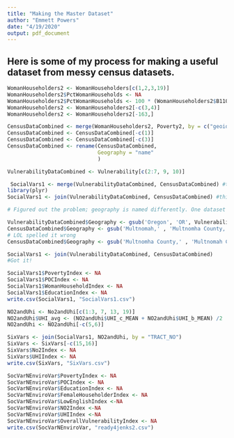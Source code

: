 ```yaml
---
title: "Making the Master Dataset"
author: "Emmett Powers"
date: "4/19/2020"
output: pdf_document
---
```

## Here is some of my process for making a useful dataset from messy census datasets. 


```r
WomanHouseholders2 <- WomanHouseholders[c(1,2,3,19)]
WomanHouseholders2$PctWomanHouseholds <- NA
WomanHouseholders2$PctWomanHouseholds <- 100 * (WomanHouseholders2$B11002009 / WomanHouseholders2$B11002001)
WomanHouseholders2 <- WomanHouseholders2[-c(3,4)]
WomanHouseholders2 <- WomanHouseholders2[-163,]
```

```r
CensusDataCombined <- merge(WomanHouseholders2, Poverty2, by = c("geoid", "name"))
CensusDataCombined <- CensusDataCombined[-c(1)]
CensusDataCombined <- CensusDataCombined[-c(3)]
CensusDataCombined <- rename(CensusDataCombined,
                             Geography = "name"
                             )
```
 
```r
VulnerabilityDataCombined <- Vulnerability[c(2:7, 9, 10)]
```

```r
 SocialVars1 <- merge(VulnerabilityDataCombined, CensusDataCombined) #this didn't work for me 
library(plyr)
SocialVars1 <- join(VulnerabilityDataCombined, CensusDataCombined) #this didn't work for me , census data all NA

# Figured out the problem; geography is named differently. One dataset says 'OR' , the other "Oregon"

VulnerabilityDataCombined$Geography <- gsub('Oregon', 'OR', VulnerabilityDataCombined$Geography)
CensusDataCombined$Geography <- gsub('Multnomah,' , 'Multnomha County,' , CensusDataCombined$Geography)
# LOL spelled it wrong
CensusDataCombined$Geography <- gsub('Multnomha County,' , 'Multnomah County,' , CensusDataCombined$Geography)

SocialVars1 <- join(VulnerabilityDataCombined, CensusDataCombined)
#Got it!
```

```r
SocialVars1$PovertyIndex <- NA
SocialVars1$POCIndex <- NA
SocialVars1$WomanHouseholdIndex <- NA
SocialVars1$EducationIndex <- NA
write.csv(SocialVars1, "SocialVars1.csv")
```

```r
NO2andUhi <- No2andUhi[c(1:3, 7, 13, 19)]
NO2andUhi$UHI_avg <- (NO2andUhi$UHI_c_MEAN + NO2andUhi$UHI_b_MEAN) /2
NO2andUhi <- NO2andUhi[-c(5,6)]
```

```r
SixVars <- join(SocialVars1, NO2andUhi, by = "TRACT_NO")
SixVars <- SixVars[-c(15,16)]
SixVars$No2Index <- NA
SixVars$UHIIndex <- NA
write.csv(SixVars, "SixVars.csv")
```

```r
SocVarNEnviroVar$PovertyIndex <- NA
SocVarNEnviroVar$POCIndex <- NA
SocVarNEnviroVar$EducationIndex <- NA
SocVarNEnviroVar$FemaleHouseholderIndex <- NA
SocVarNEnviroVar$LowEnglishIndex <-NA
SocVarNEnviroVar$NO2Index <-NA
SocVarNEnviroVar$UHIIndex <-NA
SocVarNEnviroVar$OverallVulnerabilityIndex <- NA
write.csv(SocVarNEnviroVar, "ready4jenks2.csv")
```

